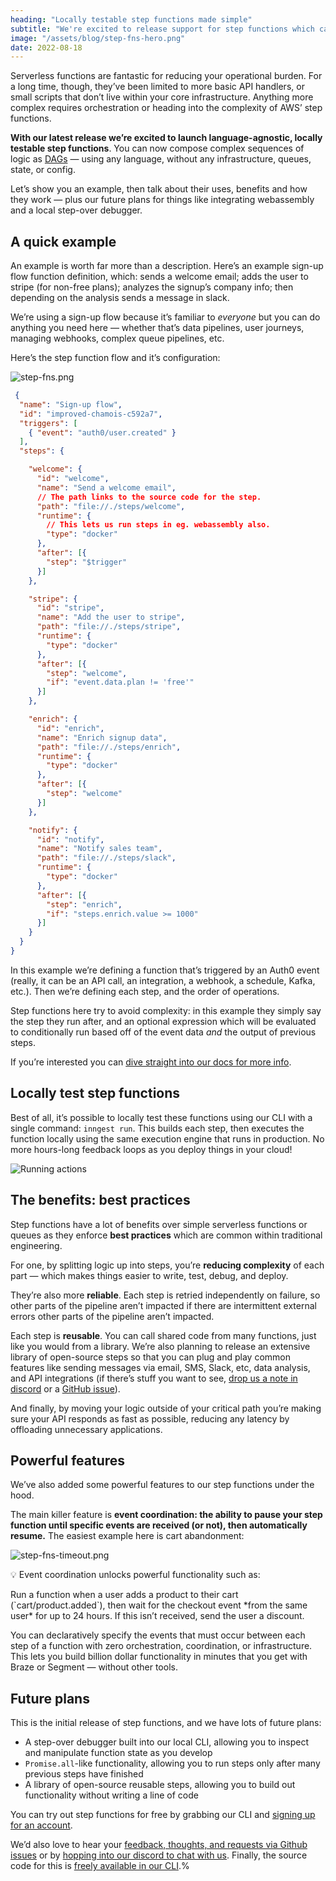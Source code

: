 ```yaml
---
heading: "Locally testable step functions made simple"
subtitle: "We're excited to release support for step functions which can run any language, all locally testable."
image: "/assets/blog/step-fns-hero.png"
date: 2022-08-18
---
```


Serverless functions are fantastic for reducing your operational burden. For a long time, though, they’ve been limited to more basic API handlers, or small scripts that don’t live within your core infrastructure.  Anything more complex requires orchestration or heading into the complexity of AWS’ step functions.

**With our latest release we’re excited to launch language-agnostic, locally testable step functions**.  You can now compose complex sequences of logic as [DAGs](https://en.wikipedia.org/wiki/Directed_acyclic_graph) — using any language, without any infrastructure, queues, state, or config.

Let’s show you an example, then talk about their uses, benefits and how they work — plus our future plans for things like integrating webassembly and a local step-over debugger.

## A quick example

An example is worth far more than a description.  Here’s an example sign-up flow function definition, which: sends a welcome email;  adds the user to stripe (for non-free plans);  analyzes the signup’s company info;  then depending on the analysis sends a message in slack.

We’re using a sign-up flow because it’s familiar to *everyone* but you can do anything you need here — whether that’s data pipelines, user journeys, managing webhooks, complex queue pipelines, etc.

Here’s the step function flow and it’s configuration:

![step-fns.png](/assets/blog/step-fns.png)

```json
 {
  "name": "Sign-up flow",
  "id": "improved-chamois-c592a7",
  "triggers": [
    { "event": "auth0/user.created" }
  ],
  "steps": {

    "welcome": {
      "id": "welcome",
      "name": "Send a welcome email",
      // The path links to the source code for the step.
      "path": "file://./steps/welcome",
      "runtime": {
        // This lets us run steps in eg. webassembly also.
        "type": "docker"
      },
      "after": [{
        "step": "$trigger"
      }]
    },

    "stripe": {
      "id": "stripe",
      "name": "Add the user to stripe",
      "path": "file://./steps/stripe",
      "runtime": {
        "type": "docker"
      },
      "after": [{
        "step": "welcome",
        "if": "event.data.plan != 'free'"
      }]
    },

    "enrich": {
      "id": "enrich",
      "name": "Enrich signup data",
      "path": "file://./steps/enrich",
      "runtime": {
        "type": "docker"
      },
      "after": [{
        "step": "welcome"
      }]
    },

    "notify": {
      "id": "notify",
      "name": "Notify sales team",
      "path": "file://./steps/slack",
      "runtime": {
        "type": "docker"
      },
      "after": [{
        "step": "enrich",
        "if": "steps.enrich.value >= 1000"
      }]
    }
  }
}
```

In this example we’re defining a function that’s triggered by an Auth0 event (really, it can be an API call, an integration, a webhook, a schedule, Kafka, etc.).  Then we’re defining each step, and the order of operations.

Step functions here try to avoid complexity:  in this example they simply say the step they run after, and an optional expression which will be evaluated to conditionally run based off of the event data *and* the output of previous steps.

If you’re interested you can [dive straight into our docs for more info](/docs/functions/multi-step).

## Locally test step functions

Best of all, it’s possible to locally test these functions using our CLI with a single command: `inngest run`.  This builds each step, then executes the function locally using the same execution engine that runs in production.  No more hours-long feedback loops as you deploy things in your cloud!

![Running actions](/assets/docs/inngest-run/replay-generated.gif)

## The benefits:  best practices

Step functions have a lot of benefits over simple serverless functions or queues as they enforce **best practices** which are common within traditional engineering.

For one, by splitting logic up into steps, you’re **reducing complexity** of each part — which makes things easier to write, test, debug, and deploy.

They’re also more **reliable**.  Each step is retried independently on failure, so other parts of the pipeline aren’t impacted if there are intermittent external errors other parts of the pipeline aren’t impacted.

Each step is **reusable**.  You can call shared code from many functions, just like you would from a library.  We’re also planning to release an extensive library of open-source steps so that you can plug and play common features like sending messages via email, SMS, Slack, etc, data analysis, and API integrations (if there’s stuff you want to see, [drop us a note in discord](/discord) or a [GitHub issue](https://github.com/inngest/inngest/issues)).

And finally, by moving your logic outside of your critical path you’re making sure your API responds as fast as possible, reducing any latency by offloading unnecessary applications.

## Powerful features

We’ve also added some powerful features to our step functions under the hood.

The main killer feature is **event coordination:  the ability to pause your step function until specific events are received (or not), then automatically resume.**  The easiest example here is cart abandonment:

![step-fns-timeout.png](/assets/blog/step-fns-timeout.png)

<aside>
<p>💡 Event coordination unlocks powerful functionality such as:</p>

<p>Run a function when a user adds a product to their cart (`cart/product.added`), then wait for the checkout event *from the same user* for up to 24 hours.  If this isn’t received, send the user a discount.</p>

</aside>

You can declaratively specify the events that must occur between each step of a function with zero orchestration, coordination, or infrastructure.  This lets you build billion dollar functionality in minutes that you get with Braze or Segment — without other tools.

## Future plans

This is the initial release of step functions, and we have lots of future plans:

- A step-over debugger built into our local CLI, allowing you to inspect and manipulate function state as you develop
- `Promise.all`-like functionality, allowing you to run steps only after many previous steps have finished
- A library of open-source reusable steps, allowing you to build out functionality without writing a line of code

You can try out step functions for free by grabbing our CLI and [signing up for an account](https://app.inngest.com/sign-up?ref=step-fns-post).

We’d also love to hear your [feedback, thoughts, and requests via Github issues](https://www.github.com/inngest/inngest) or by [hopping into our discord to chat with us](/discord).  Finally, the source code for this is [freely available in our CLI](https://www.github.com/inngest/inngest).%

